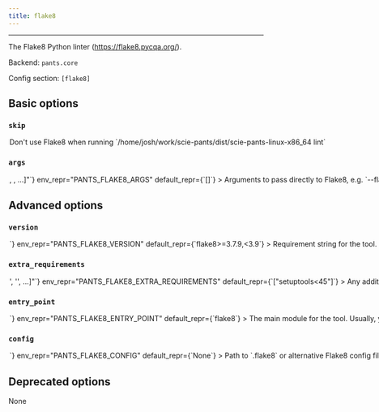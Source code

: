 ```yaml
---
title: flake8
---
```



---

The Flake8 Python linter (https://flake8.pycqa.org/).

Backend: <span className="color--primary">`pants.core`</span>

Config section: <span className="color--primary">`[flake8]`</span>

<span className={styles.options}>

## Basic options

### `skip`

<Option
  cli_repr={`--[no-]flake8-skip`}
  env_repr="PANTS_FLAKE8_SKIP"
  default_repr={`False`}
>
  Don&#x27;t use Flake8 when running
  `/home/josh/work/scie-pants/dist/scie-pants-linux-x86_64 lint`
</Option>

### `args`

<Option
  cli_repr={`--flake8-args="[<shell_str>, <shell_str>, ...]"`}
  env_repr="PANTS_FLAKE8_ARGS"
  default_repr={`[]`}
>
  Arguments to pass directly to Flake8, e.g. `--flake8-args="--ignore E123,W456
  --enable-extensions H111"`
</Option>

## Advanced options

### `version`

<Option
  cli_repr={`--flake8-version=<str>`}
  env_repr="PANTS_FLAKE8_VERSION"
  default_repr={`flake8>=3.7.9,<3.9`}
>
  Requirement string for the tool.
</Option>

### `extra_requirements`

<Option
  cli_repr={`--flake8-extra-requirements="['<str>', '<str>', ...]"`}
  env_repr="PANTS_FLAKE8_EXTRA_REQUIREMENTS"
  default_repr={`["setuptools<45"]`}
>
  Any additional requirement strings to use with the tool. This is useful if the
  tool allows you to install plugins or if you need to constrain a dependency to
  a certain version.
</Option>

### `entry_point`

<Option
  cli_repr={`--flake8-entry-point=<str>`}
  env_repr="PANTS_FLAKE8_ENTRY_POINT"
  default_repr={`flake8`}
>
  The main module for the tool. Usually, you will not want to change this from
  the default.
</Option>

### `config`

<Option
  cli_repr={`--flake8-config=<file_option>`}
  env_repr="PANTS_FLAKE8_CONFIG"
  default_repr={`None`}
>
  Path to `.flake8` or alternative Flake8 config file
</Option>

## Deprecated options

None

</span>
